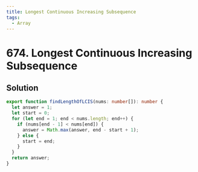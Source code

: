 ```yaml
---
title: Longest Continuous Increasing Subsequence
tags:
  - Array
---
```


# 674. Longest Continuous Increasing Subsequence

<Badges>
  <LevelBadge level="easy" />
  <TopicBadge name="Array" slug="array" />
</Badges>

## Solution

```typescript filename="solution.ts" copy
export function findLengthOfLCIS(nums: number[]): number {
  let answer = 1;
  let start = 0;
  for (let end = 1; end < nums.length; end++) {
    if (nums[end - 1] < nums[end]) {
      answer = Math.max(answer, end - start + 1);
    } else {
      start = end;
    }
  }
  return answer;
}
```

<ProblemLink
  codingSite="leetcode"
  href="https://leetcode.com/problems/longest-continuous-increasing-subsequence"
  title="Longest Continuous Increasing Subsequence"
/>
